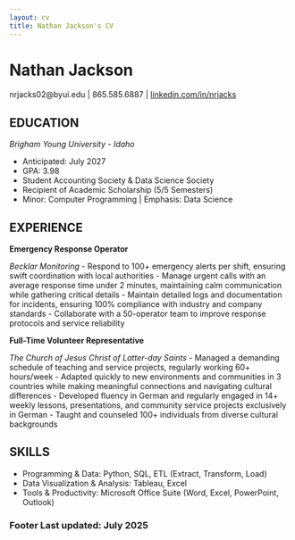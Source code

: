 ```yaml
---
layout: cv
title: Nathan Jackson's CV
---
```

# Nathan Jackson

nrjacks02@byui.edu | 865.585.6887 | [linkedin.com/in/nrjacks](https://www.linkedin.com/in/nrjacks/)

## EDUCATION

_Brigham Young University - Idaho_

- Anticipated: July 2027
- GPA: 3.98
- Student Accounting Society & Data Science Society
- Recipient of Academic Scholarship (5/5 Semesters)
- Minor: Computer Programming | Emphasis: Data Science

## EXPERIENCE

__Emergency Response Operator__

_Becklar Monitoring_
- Respond to 100+ emergency alerts per shift, ensuring swift coordination with local authorities
- Manage urgent calls with an average response time under 2 minutes, maintaining calm
communication while gathering critical details
- Maintain detailed logs and documentation for incidents, ensuring 100% compliance with industry
and company standards
- Collaborate with a 50-operator team to improve response protocols and service reliability

__Full-Time Volunteer Representative__

_The Church of Jesus Christ of Latter-day Saints_
- Managed a demanding schedule of teaching and service projects, regularly working 60+
hours/week
- Adapted quickly to new environments and communities in 3 countries while making meaningful
connections and navigating cultural differences
- Developed fluency in German and regularly engaged in 14+ weekly lessons, presentations, and
community service projects exclusively in German
- Taught and counseled 100+ individuals from diverse cultural backgrounds

## SKILLS
- Programming & Data: Python, SQL, ETL (Extract, Transform, Load)
- Data Visualization & Analysis: Tableau, Excel
- Tools & Productivity: Microsoft Office Suite (Word, Excel, PowerPoint, Outlook)

### Footer Last updated: July 2025
